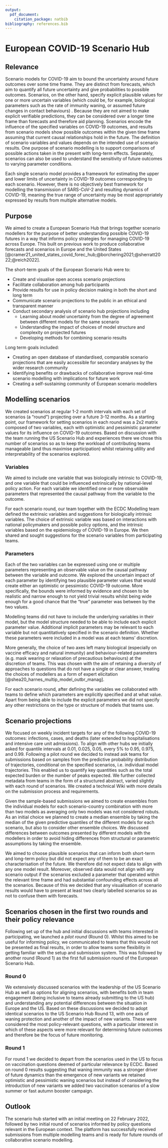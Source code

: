 ```yaml
---
output:
  pdf_document:
    citation_package: natbib
bibliography: references.bib  
---
```


# European COVID-19 Scenario Hub

## Relevance

Scenario models for COVID-19 aim to bound the uncertainty around future
outcomes over some time frame. They are distinct from forecasts, which aim to
quantify all future uncertainty and give probabilities to possible outcomes.
Scenarios, on the other hand, specify explicit plausible values for one or more
uncertain variables (which could be, for example, biological parameters such as
the rate of immunity waning, or assumed future changes in contact behaviours) .
Because they are not aimed to make explicit verifiable predictions, they can be
considered over a longer time frame than forecasts and therefore aid planning.
Scenarios encode the influence of the specified variables on COVID-19 outcomes,
and results from scenario models show possible outcomes within the given
time frame assuming that current causal relationships hold in the future.
The definition of scenario variables and values depends on the intended
use of scenario results. One purpose of scenario modelling is to support
comparisons of possible actions taken in the present with long-term
effects. Separately, scenarios can also be used to understand the
sensitivity of future outcomes to varying parameter conditions.

Each single scenario model provides a framework for estimating the upper and
lower limits of uncertainty in COVID-19 outcomes corresponding to each
scenario. However, there is no objectively best framework for modelling
the transmission of SARS-CoV-2 and resulting dynamics of COVID-19,
meaning the true range of uncertainty may be most appropriately
expressed by results from multiple alternative models.

## Purpose

We aimed to create a European Scenario Hub that brings together scenario
modellers for the purpose of better understanding possible COVID-19
futures in a way that informs policy strategies for managing
COVID-19 across Europe. This built on previous work to produce
collaborative forecasts and scenarios in Europe and the United States [@cramer21_united_states_covid_forec_hub;@borchering2021;@sherratt2022;@reich2022].

The short-term goals of the European Scenario Hub were to:

-   Create and visualise open access scenario projections
-   Facilitate collaboration among hub participants
-   Provide results for use in policy decision making in both the short and long
    term
-   Communicate scenario projections to the public in an ethical and transparent
    manner
-   Conduct secondary analysis of scenario hub projections including
    -   Learning about model uncertainty from the degree of agreement between
        different models for the same scenario
    -   Understanding the impact of choices of model structure and complexity on
        projected futures
    -   Developing methods for combining scenario results 

Long term goals included:

-   Creating an open database of standardised, comparable scenario projections
    that are easily accessible for secondary analyses by the wider research
    community 
-   Identifying benefits or drawbacks of collaborative improve real-time
    scenario modelling with implications for future work 
-   Creating a self-sustaining community of European scenario modellers 

## Modelling scenarios

We created scenarios at regular 1-2 month intervals with each set of
scenarios (a "round") projecting over a future 3-12 months. As a starting point,
our framework for setting scenarios in each round was a 2x2 matrix composed of
two variables, each with optimistic and pessimistic parameter values for its
influence on COVID-19 outcomes. Based on discussion with the team running the US
Scenario Hub and experiences there we chose this number of scenarios so as to keep
the workload of contributing teams manageable (and thus maximise participation)
whilst retaining utility and interpretability of the scenarios explored.

### Variables

We aimed to include one variable that was biologically intrinsic to
COVID-19, and one variable that could be influenced extrinsically by
national-level policy action. For each variable we identified one or
more observable parameters that represented the causal pathway from the
variable to the outcome.

For each scenario round, our team together with the ECDC Modelling team defined
the extrinsic variables and suggestions for biologically intrinsic variables.
The choice of extrinsic variable was based on interactions with national
policymakers and possible policy options, and the intrinsic variables based on
the epidemiology of COVID-19 in Europe. We then shared and sought suggestions
for the scenario variables from participating teams.

### Parameters

Each of the two variables can be expressed using one or multiple
parameters representing an observable value on the causal pathway
between the variable and outcome. We explored the uncertain impact of
each parameter by identifying two plausible parameter values
that would create either an optimistic or pessimistic COVID-19 outcome. More
specifically, the bounds were informed by evidence and chosen to be realistic
and narrow enough to not yield trivial results whilst being wide enough for a
good chance that the "true" parameter was between by the two values.

Modelling teams did not have to include the underlying variables in their
model, but the model structure needed to be able to include each explicit
parameter value. Additional implicit parameters may be relevant to each
variable but not quantitatively specified in the scenario definition.
Whether these parameters were included in a model was at each
teams' discretion.

More generally, the choice of two axes left many biological (especially on
vaccine efficacy and natural immunity) and behaviour-related parameters (e.g.
mask wearing or relaxation of precautious behaviours) at the discretion of
teams. This was chosen with the aim of retaining a diversity of approaches to
questions that do not have a single or clear answer, treating the choices of
modellers as a form of expert elicitation
[@shea20_harnes_multip_model_outbr_manag].

For each scenario round, after defining the variables we collaborated with teams
to define which parameters are explicitly specified and at what value. Apart
from being able to include the explicit parameters we did not specify any other
restrictions on the type or structure of models that teams use.

## Scenario projections

We focused on weekly incident targets for any of the following COVID-19
outcomes: infections, cases, and deaths (later extended to hospitalisations and
intensive care unit admissions). To align with other hubs we initially
asked for quantile intervals at 0.01, 0.025, 0.05, every 5% to 0.95, 0.975,
and 0.99. Following a pilot round we decided to instead ask teams for
submissions based on samples from the predictive probability distribution of
trajectories, conditional on the specified scenarios, i.e. individual model
trajectories. This enabled us to quantify key quantities such as the total
expected burden or the number of peaks expected. We further collected metadata
from teams in the form of a structured abstract, varied slightly with each round
of scenarios. We created a technical Wiki with more details on the submission
process and requirements.

Given the sample-based submissions we aimed to create ensembles from the
individual models for each scenario-country combination with more than two
models as averaging only two models was not considered robuts. As an initial
choice we planned to create a median ensemble by taking the median of the given
predictive quantiles of the different models for each scenario, but also to
consider other ensemble choices. We discussed differences between outcomes
presented by different models with the modellers in order to avoid hiding
differences from structural or parametric assumptions by taking the ensemble.

We aimed to choose plausible scenarios that can inform both short-term and
long-term policy but did not expect any of them to be an exact characterisation
of the future. We therefore did not expect data to align with any one model
result. Moreover, observed data would not align with any scenario output if the
scenarios excluded a parameter that operated within the relevant
time frame and had substantial confounding effects across all the
scenarios. Because of this we decided that any visualisation of scenario results
would have to present at least two clearly labelled scenarios so as not to
confuse them with forecasts.

## Scenarios chosen in the first two rounds and their policy relevance

Following set up of the hub and initial discussions with teams interested in
participating, we launched a *pilot round* (Round 0). Whilst this aimed to be
useful for informing policy, we communicated to teams that this would not be
presented as final results, in order to allow teams some flexibility in getting
familiar with the setup and submission system. This was followed by another
round (Round 1) as the first full submission round of the European Scenario Hub.

### Round 0

We extensively discussed scenarios with the leadership of the US Scenario Hub as
well as options for aligning scenarios, with benefits both in team engagement
(being inclusive to teams already submitting to the US hub) and understanding
any potential differences between the situation in Europe and the US. Based on
these discussions we decided to adopt identical scenarios to the US Scenario Hub
Round 13, with one axis of waning protection and another of the impact of new
variants. These were considered the most policy-relevant questions, with a
particular interest in which of these aspects were more relevant for determining
future outcomes and therefore be the focus of future monitoring.

### Round 1

For round 1 we decided to depart from the scenarios used in the US to focus on
vaccination questions deemed of particular relevance by ECDC. Based on round 0
results suggesting that waning immunity was a stronger driver of future dynamics
than the emergence of new variants we retained optimistic and pessimistic waning
scenarios but instead of considering the introduction of new variants we added
two vaccination scenarios of a slow summer or fast autumn booster campaign.

## Outlook

The scenario hub started with an initial meeting on 22 February 2022, followed
by two initial round of scenarios informed by policy questions relevant in the
European context. The platform has successfully received submissions from
multiple modelling teams and is ready for future rounds of collaborative
scenario modelling.
